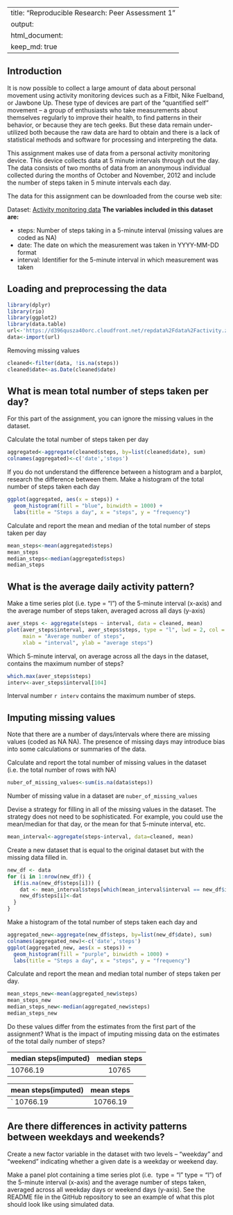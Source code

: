 
---
title: "Reproducible Research: Peer Assessment 1"
output: 
  html_document:
    keep_md: true
---
## Introduction

It is now possible to collect a large amount of data about personal movement using activity monitoring devices such as a Fitbit, Nike Fuelband, or Jawbone Up. These type of devices are part of the “quantified self” movement – a group of enthusiasts who take measurements about themselves regularly to improve their health, to find patterns in their behavior, or because they are tech geeks. But these data remain under-utilized both because the raw data are hard to obtain and there is a lack of statistical methods and software for processing and interpreting the data.

This assignment makes use of data from a personal activity monitoring device. This device collects data at 5 minute intervals through out the day. The data consists of two months of data from an anonymous individual collected during the months of October and November, 2012 and include the number of steps taken in 5 minute intervals each day.

The data for this assignment can be downloaded from the course web site:

Dataset: [Activity monitoring data](https://d396qusza40orc.cloudfront.net/repdata%2Fdata%2Factivity.zip)
**The variables included in this dataset are:**

- steps: Number of steps taking in a 5-minute interval (missing values are coded as NA)
- date: The date on which the measurement was taken in YYYY-MM-DD format
- interval: Identifier for the 5-minute interval in which measurement was taken

## Loading and preprocessing the data
```r
library(dplyr)
library(rio)
library(ggplot2)
library(data.table)
url<-'https://d396qusza40orc.cloudfront.net/repdata%2Fdata%2Factivity.zip'
data<-import(url)
```
Removing missing values
```r
cleaned<-filter(data, !is.na(steps))
cleaned$date<-as.Date(cleaned$date)
```
## What is mean total number of steps taken per day?
For this part of the assignment, you can ignore the missing values in the dataset.

Calculate the total number of steps taken per day
```r
aggregated<-aggregate(cleaned$steps, by=list(cleaned$date), sum)
colnames(aggregated)<-c('date','steps')
```
If you do not understand the difference between a histogram and a barplot, research the difference between them. Make a histogram of the total number of steps taken each day
```r
ggplot(aggregated, aes(x = steps)) +
  geom_histogram(fill = "blue", binwidth = 1000) +
  labs(title = "Steps a day", x = "steps", y = "frequency")
```
Calculate and report the mean and median of the total number of steps taken per day
```r
mean_steps<-mean(aggregated$steps)
mean_steps
median_steps<-median(aggregated$steps)
median_steps
```

## What is the average daily activity pattern?
Make a time series plot (i.e. type = “l”) of the 5-minute interval (x-axis) and the average number of steps taken, averaged across all days (y-axis)
```r
aver_steps <- aggregate(steps ~ interval, data = cleaned, mean)
plot(aver_steps$interval, aver_steps$steps, type = "l", lwd = 2, col = "red",
     main = "Average number of steps",
     xlab = "interval", ylab = "average steps")
```
Which 5-minute interval, on average across all the days in the dataset, contains the maximum number of steps?
```r
which.max(aver_steps$steps)
interv<-aver_steps$interval[104]
```
Interval number `r interv` contains the maximum number of steps.

## Imputing missing values

Note that there are a number of days/intervals where there are missing values (coded as 
NA
NA). The presence of missing days may introduce bias into some calculations or summaries of the data.

Calculate and report the total number of missing values in the dataset (i.e. the total number of rows with 
NA)
```r
nuber_of_missing_values<-sum(is.na(data$steps))
```
Number of missing value in a dataset are `nuber_of_missing_values`

Devise a strategy for filling in all of the missing values in the dataset. The strategy does not need to be sophisticated. For example, you could use the mean/median for that day, or the mean for that 5-minute interval, etc.

```r
mean_interval<-aggregate(steps~interval, data=cleaned, mean)
```
Create a new dataset that is equal to the original dataset but with the missing data filled in.

```r
new_df <- data
for (i in 1:nrow(new_df)) {
  if(is.na(new_df$steps[i])) {
    dat <- mean_interval$steps[which(mean_interval$interval == new_df$interval[i])]
    new_df$steps[i]<-dat
  }
}
```
Make a histogram of the total number of steps taken each day and 
```r
aggregated_new<-aggregate(new_df$steps, by=list(new_df$date), sum)
colnames(aggregated_new)<-c('date','steps')
ggplot(aggregated_new, aes(x = steps)) +
  geom_histogram(fill = "purple", binwidth = 1000) +
  labs(title = "Steps a day", x = "steps", y = "frequency")
```
Calculate and report the mean and median total number of steps taken per day. 
```r
mean_steps_new<-mean(aggregated_new$steps)
mean_steps_new
median_steps_new<-median(aggregated_new$steps)
median_steps_new
```

Do these values differ from the estimates from the first part of the assignment? What is the impact of imputing missing data on the estimates of the total daily number of steps?

| median steps(imputed) | median steps   |             
| :----------------     | :----------:   |
|   10766.19            |   10765        |


| mean steps(imputed)   |   mean steps   |          
| :----------------     | :----------:   |
|` 10766.19             |    10766.19    |

## Are there differences in activity patterns between weekdays and weekends?

Create a new factor variable in the dataset with two levels – “weekday” and “weekend” indicating whether a given date is a weekday or weekend day.


Make a panel plot containing a time series plot (i.e. 
type = "l"
type = "l") of the 5-minute interval (x-axis) and the average number of steps taken, averaged across all weekday days or weekend days (y-axis). See the README file in the GitHub repository to see an example of what this plot should look like using simulated data.